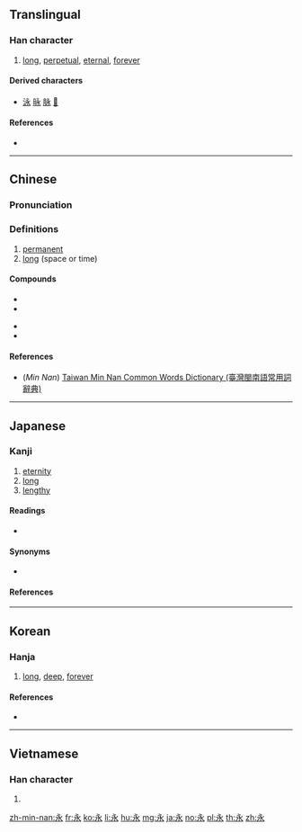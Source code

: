 {{character info/new}}
{{also|氷}}
==Translingual==
{{stroke order|type=animate}}
{{commonsrad|85|1}}

===Han character===
{{Han char|rn=85|rad=水|as=01|sn=5|four=30232|canj=INE}}

# [[long]], [[perpetual]], [[eternal]], [[forever]]

====Derived characters====
* [[泳]] [[昹]] [[脉]] [[𠰦]]

====References====
* {{Han ref|kx=0603.040|dkj=17088|dj=0996.040|hdz=31546.030|uh=6C38|ud=27704|bh=A5C3|bd=42435}}

----

==Chinese==
{{zh-forms}}

===Pronunciation===
{{zh-pron
|m=yǒng
|c=wing5
|h=
|mn=íng
|w=
|mc=y
|oc=y
|ma=
|cat=a
}}

===Definitions===
# [[permanent]]
# [[long]] (space or time)

====Compounds====
{{top2}}
* {{zh-l|永和}}
* {{zh-l|永續}}
{{mid2}}
* {{zh-l|永生}}
* {{zh-l|永遠}}
{{bottom}}

====References====
* (''Min Nan'') [http://twblg.dict.edu.tw/holodict_new/index.html Taiwan Min Nan Common Words Dictionary (臺灣閩南語常用詞辭典)]

----

==Japanese==

===Kanji===
{{ja-kanji|grade=5|rs=水01}}

# [[eternity]]
# [[long]]
# [[lengthy]]

====Readings====
* {{ja-readings|goon=[[よう]] (yō), from [[ゐゃう]]|kanon=[[えい]] (ei), from [[ゑい]]|kun=[[ながい]] (nagai), [[とこしえに]] (tokoshieni)|nanori=[[え]] (e), [[と]] (to) [[のり]] (nori) [[ひさ]] (hisa) [[ひさし]] (hisashi), [[のえ]] (noe)}}

====Synonyms====
* {{l|ja|久}}

====References====
{{ja-kref
|ku=1742
|shift=8969
|jis=314A
|euc=B1CA
|skip=2-1-4
|freq=846
|nelson=130
|newnelson=3031
|halpern=1937
|kld=1230
|heisig=132
|tuttle=3a1.1
}}

----

==Korean==

===Hanja===
{{ko-hanja|hangeul=영|eumhun=|rv=yeong|mr=yŏng|y=yeng}}

# [[long]], [[deep]], [[forever]]

====References====
* {{Hanja ref|nav=10626}}

----

==Vietnamese==

===Han character===
{{vi-hantu|[[vĩnh]], [[vắng]], [[vánh]], [[vẳng]], [[vểnh]], [[viếng]], [[vảnh]], [[vênh]]|rs=水01}}

# {{defn|lang=vi|sort=水01}}

[[zh-min-nan:永]]
[[fr:永]]
[[ko:永]]
[[li:永]]
[[hu:永]]
[[mg:永]]
[[ja:永]]
[[no:永]]
[[pl:永]]
[[th:永]]
[[zh:永]]